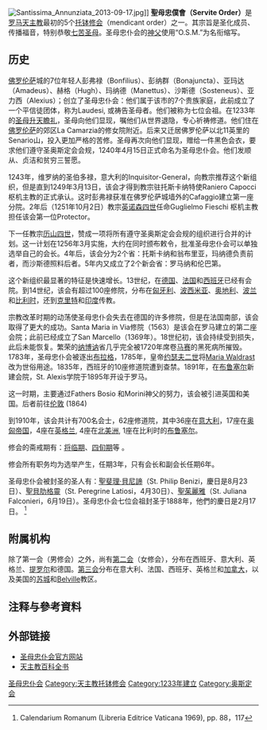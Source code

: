 [[Image:Santissima_Annunziata_2013-09-17.jpg|thumb]]]]
'''聖母忠僕會（Servite Order）'''是[[罗马天主教|罗马天主教]]最初的5个[[托钵修会|托钵修会]]（mendicant order）之一。其宗旨是圣化成员、传播福音，特别恭敬[[七苦圣母|七苦圣母]]。圣母忠仆会的[[神父|神父]]使用“O.S.M.”为名衔缩写。

== 历史 ==
[[佛罗伦萨|佛罗伦萨]]城的7位年轻人彭弗禄（Bonfilius）、彭纳群（Bonajuncta）、亚玛达（Amadeus）、赫格（Hugh）、玛纳德（Manettus）、沙斯德（Sosteneus）、亚力西（Alexius）；创立了圣母忠仆会：他们属于该市的7个贵族家庭，此前成立了一个平信徒团体，称为Laudesi, 或祷告圣母者。他们被称为七位会祖。在1233年的[[圣母升天节|圣母升天瞻礼]]，圣母向他们显现，嘱他们从世界退隐，专心祈祷修道。他们住在[[佛罗伦萨|佛罗伦萨]]的郊区La Camarzia的修女院附近。后来又迁居佛罗伦萨以北11英里的Senario山，投入更加严格的苦修。圣母再次向他们显现，赠给一件黑色会衣，要求他们遵守圣奥斯定会会规，1240年4月15日正式命名为圣母忠仆会。他们发顺从、贞洁和贫穷三誓愿。

1243年，维罗纳的圣伯多禄，意大利的Inquisitor-General，向教宗推荐这个新组织，但是直到1249年3月13日，该会才得到教宗驻托斯卡纳特使Raniero Capocci枢机主教的正式承认。这时彭弗禄获准在佛罗伦萨城墙外的Cafaggio建立第一座分院。2年后（1251年10月2日）教宗[[英诺森四世|英诺森四世]]任命Guglielmo Fieschi 枢机主教担任该会第一位Protector。

下一任教宗[[历山四世|历山四世]]，赞成一项将所有遵守圣奥斯定会会规的组织进行合并的计划。这一计划在1256年3月实施，大约在同时颁布敕令，批准圣母忠仆会可以单独选举自己的会长。4年后，该会分为2个省：托斯卡纳和翁布里亚，玛纳德负责前者，而沙斯德照料后者。5年内又成立了2个新会省：罗马纳和伦巴第。

<!-- 1267年6月5日[[St._Philip_Benizi|St. Philip Benizi]]被选为修会会长后，which had long been the object of unjust attack from jealous enemies, entered into the crisis of its existence. 1274年的[[里昂第二次大公會議|里昂第二次大公會議]] put into execution the ordinance of the [[Fourth_Lateran_Council|Fourth Lateran Council]]，禁止成立新的修会，and absolutely suppressed all mendicant institutions not yet approved by the Holy See. The aggressors renewed their assaults，在1276年 [[Pope_Innocent_V|Pope Innocent V]] in a letter to St. Philip declared the order suppressed. St. Philip proceeded to Rome, but before his arrival there Innocent V had died. His successor lived but five weeks. Finally [[Pope_John_XXI|Pope John XXI]], on the favourable opinion of three consistorial advocates, decided that the order should continue as before. The former dangers reappeared under [[Pope_Martin_V|Pope Martin V]] (1281), and though other popes continued to favour the order, it was not definitively approved until [[Pope_Benedict_XI|Pope Benedict XI]] issued the Bull ''"Dum levamus"'' (2月11日, 1304). Of the seven founders, St. Alexis alone lived to see their foundation raised to the dignity of an order. He died in 1310.

在此必须提到[[聖貝肋格靈|聖貝肋格靈]]，他的圣洁的生活大大增进了圣母忠仆会在意大利的声望。他于1265年出生在弗利，是皇帝党领袖的儿子，年轻时相当仇视教会。He insulted and struck Philip Benizi, who, at the request of Martin V, had gone to preach peace to the Forlivese. Peregrine's generous nature was immediately aroused by the mildness with which St. Philip 受到攻击 and he begged the saint's forgiveness. In 1283 he was received into the order, and so great was his humility it was only after much persuasion he consented to be ordained a priest. 他在家乡弗利創建了一間修道院，where he devote all his energies to the restoration of peace.他是如此谦卑和忍耐，以至于被他的人民称为 by his people a second Job. He died in 1345. His body remains incorrupt to the present day. He was canonized by [[Pope_Benedict_XIII|Pope Benedict XIII]] in 1726, and his feast is celebrated on 4月30日。-->

这个新组织最显著的特征是快速增长。13世纪，在[[德国|德国]]、[[法国|法国]]和[[西班牙|西班牙]]已经有会院。到14世纪，该会有超过100座修院，分布在[[匈牙利|匈牙利]]、[[波西米亚|波西米亚]]、[[奥地利|奥地利]]、[[波兰|波兰]]和[[比利时|比利时]]，还到[[克里特|克里特]]和[[印度|印度]]传教。

宗教改革时期的动荡使圣母忠仆会失去在德国的许多修院，但是在法国南部，该会取得了更大的成功。Santa Maria in Via修院（1563）是该会在罗马建立的第二座会院；此前已经成立了San Marcello（1369年）。18世纪初，该会持续受到损失，此后未能恢复。繁荣的[[纳博讷|纳博讷]]省几乎完全被1720年席卷[[马赛|马赛]]的黑死病所摧毁。1783年，圣母忠仆会被逐出[[布拉格|布拉格]]，1785年，皇帝[[约瑟夫二世_(神圣罗马帝国)|约瑟夫二世]]将[[Maria_Waldrast|Maria Waldrast]]改为世俗用途。1835年，西班牙的10座修道院遭到查禁。1891年，在[[布鲁塞尔|布鲁塞尔]]新建会院，St. Alexis学院于1895年开设于罗马。

这一时期，主要通过Fathers Bosio 和Morini神父的努力，该会被引进英国和美国。后者前往[[伦敦|伦敦]] (1864)<!-- as director of the affiliated Sisters of Compassion, 获得 charge of a parish from Archbishop Manning in 1867.他的工作欣欣向荣：除了伦敦的圣母小修道院以外，convents were opened at Bognor (1882) and Begbroke (1886)。1870年，Morini, Ventura, Giribaldi神父, and Brother Joseph Camera,应之邀 Rt. Rev. Bishop Melcher of [[Green_Bay|Green Bay]], Wisconsin，前往美国[[威斯康星州|威斯康星州]]的Neenah。Morini神父在芝加哥(1874)建立了圣母七苦修道院。1892年，A novitiate was opened at威斯康星州[[Granville|Granville]]。美国省正式成立于1908年，包括修道院 in 教区[[芝加哥|芝加哥]]、[[圣路易斯|圣路易斯]]、 [[密尔沃基|密尔沃基]]、[[苏必利尔|苏必利尔]]和[[丹佛|丹佛]]。-->

到1910年，该会共计有700名会士，62座修道院，其中36座在[[意大利|意大利]]，17座在[[奥匈帝国|奥匈帝国]]，4座在[[英格兰|英格兰]], 4座在[[北美洲|北美洲]], 1座在比利时的[[布鲁塞尔|布鲁塞尔]]。

<!-- == Devotions, manner of life ==
In common with 所有修会 strictly so called,圣母忠仆会make [[solemn_profession|solemn profession]] of 贫穷、贞洁和顺从三愿。该修会特别的目标是首先圣化自己的会员，然后是所有人 through devotion to the Mother of God, especially in her desolation during 基督受难。 -->

<!-- 圣母忠仆会 give missions, have the care of souls,以及任教于高等教育机构。[[七苦圣母|Rosary of the Seven Dolors]] is one of their devotions, as is also the [[Via_Matris|Via Matris]]. -->

修会的斋戒期有：[[将临期|将临期]]、[[四旬期|四旬期]]等<!-- , and the [[vigil|vigil]]s of certain feasts. -->。

修会所有职务均为选举产生，任期3年，只有会长和副会长任期6年。

圣母忠仆会被封圣的圣人有：[[聖斐理·貝尼諦|聖斐理·貝尼諦]]（St. Philip Benizi，慶日是8月23日）、[[聖貝肋格靈|聖貝肋格靈]]（St. Peregrine Latiosi，4月30日）、[[聖茱麗雅|聖茱麗雅]]（St. Juliana Falconieri，6月19日）。圣母忠仆会七位会祖封圣于1888年，他們的慶日是2月17日。<!--The date first assigned to this feast day was 2月11日, the anniversary of the canonical approval of the order in 1304. 1907年，这一日期被指定庆祝[[Our_Lady_of_Lourdes|Our Lady of Lourdes]]，圣母忠仆会七位会祖的瞻礼日改为2月12日. In accordance with liturgical tradition, the date was changed in 1969 to the anniversary of the death of one of them, [[Alexis_Falconieri|Alexis Falconieri]], which occurred on 1310年2月17日。--><ref>Calendarium Romanum (Libreria Editrice Vaticana 1969), pp. 88，117</ref>

== 附属机构 ==
除了第一会（男修会）之外，尚有[[第二会|第二会]]（女修会），分布在西班牙、意大利、英格兰、[[提罗尔|提罗尔]]和德国。[[第三会|第三会]]分布在意大利、法国、西班牙、英格兰和[[加拿大|加拿大]]，以及美国的[[苏城|苏城]]和[[Belville|Belville]]教区。

== 注释与參考資料 ==
<div class="references-small">
<references />
</div>

== 外部链接 ==
* [https://web.archive.org/web/20090210090841/http://www.servidimaria.org/ 圣母忠仆会官方网站]
* [http://www.newadvent.org/cathen/09750a.htm 天主教百科全书] {{Wayback|url=http://www.newadvent.org/cathen/09750a.htm |date=20201010011752 }}

[[Category:圣母忠仆会|]]
[[Category:天主教托钵修会|Category:天主教托钵修会]]
[[Category:1233年建立|Category:1233年建立]]
[[Category:奥斯定会|Category:奥斯定会]]
